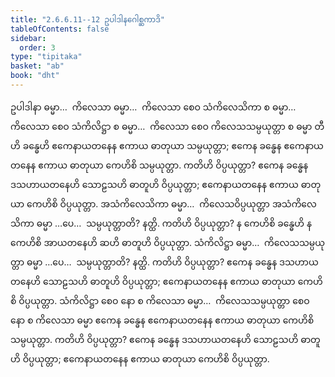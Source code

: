 ```yaml
---
title: "2.6.6.11--12 ဥပါဒါနဂေါစ္ဆကာဒိ"
tableOfContents: false
sidebar:
  order: 3
type: "tipitaka"
basket: "ab"
book: "dht"
---
```



<DynamicBreadcrumb />

<Division number="294" book="dht">

<Paragraph number="371" book="dht">
ဥပါဒါနာ ဓမ္မာ…  ကိလေသာ ဓမ္မာ…  ကိလေသာ စေဝ သံကိလေသိကာ စ ဓမ္မာ…  ကိလေသာ စေဝ သံကိလိဋ္ဌာ စ ဓမ္မာ…  ကိလေသာ စေဝ ကိလေသသမ္ပယုတ္တာ စ ဓမ္မာ တီဟိ ခန္ဓေဟိ ဧကေနာယတနေန ဧကာယ ဓာတုယာ သမ္ပယုတ္တာ; ဧကေန ခန္ဓေန ဧကေနာယတနေန ဧကာယ ဓာတုယာ ကေဟိစိ သမ္ပယုတ္တာ. ကတိဟိ ဝိပ္ပယုတ္တာ? ဧကေန ခန္ဓေန ဒသဟာယတနေဟိ သောဠသဟိ ဓာတူဟိ ဝိပ္ပယုတ္တာ; ဧကေနာယတနေန ဧကာယ ဓာတုယာ ကေဟိစိ ဝိပ္ပယုတ္တာ.
</Paragraph>

</Division>
<Division number="295" book="dht">

<Paragraph number="372" book="dht">
အသံကိလေသိကာ ဓမ္မာ…  ကိလေသဝိပ္ပယုတ္တာ အသံကိလေသိကာ ဓမ္မာ …ပေ…  သမ္ပယုတ္တာတိ? နတ္ထိ. ကတိဟိ ဝိပ္ပယုတ္တာ? န ကေဟိစိ ခန္ဓေဟိ န ကေဟိစိ အာယတနေဟိ ဆဟိ ဓာတူဟိ ဝိပ္ပယုတ္တာ.
</Paragraph>

</Division>
<Division number="296" book="dht">

<Paragraph number="373" book="dht">
သံကိလိဋ္ဌာ ဓမ္မာ…  ကိလေသသမ္ပယုတ္တာ ဓမ္မာ …ပေ…  သမ္ပယုတ္တာတိ? နတ္ထိ. ကတိဟိ ဝိပ္ပယုတ္တာ? ဧကေန ခန္ဓေန ဒသဟာယတနေဟိ သောဠသဟိ ဓာတူဟိ ဝိပ္ပယုတ္တာ; ဧကေနာယတနေန ဧကာယ ဓာတုယာ ကေဟိစိ ဝိပ္ပယုတ္တာ.
</Paragraph>

</Division>
<Division number="297" book="dht">

<Paragraph number="374" book="dht">
သံကိလိဋ္ဌာ စေဝ နော စ ကိလေသာ ဓမ္မာ…  ကိလေသသမ္ပယုတ္တာ စေဝ နော စ ကိလေသာ ဓမ္မာ ဧကေန ခန္ဓေန ဧကေနာယတနေန ဧကာယ ဓာတုယာ ကေဟိစိ သမ္ပယုတ္တာ. ကတိဟိ ဝိပ္ပယုတ္တာ? ဧကေန ခန္ဓေန ဒသဟာယတနေဟိ သောဠသဟိ ဓာတူဟိ ဝိပ္ပယုတ္တာ; ဧကေနာယတနေန ဧကာယ ဓာတုယာ ကေဟိစိ ဝိပ္ပယုတ္တာ.
</Paragraph>
</Division>